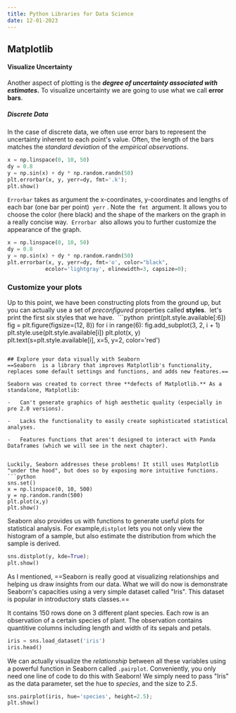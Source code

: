 ```yaml
---
title: Python Libraries for Data Science 
date: 12-01-2023
---
```


## Matplotlib

#### Visualize Uncertainty
Another aspect of plotting is the **_degree of uncertainty associated with estimates_.**
To visualize uncertainty we are going to use what we call **error bars**.

##### Discrete Data
In the case of discrete data, we often use error bars to represent the uncertainty inherent to each point's value. Often, the length of the bars matches the _standard deviation_ of the _empirical observations_.
```python
x = np.linspace(0, 10, 50)
dy = 0.8
y = np.sin(x) + dy * np.random.randn(50)
plt.errorbar(x, y, yerr=dy, fmt='.k');
plt.show()
```
`Errorbar` takes as argument the x-coordinates, y-coordinates and lengths of each bar (one bar per point)  `yerr` . Note the  `fmt`  argument. It allows you to choose the color (here black) and the shape of the markers on the graph in a really concise way.  `Errorbar`  also allows you to further customize the appearance of the graph.
```python
x = np.linspace(0, 10, 50)
dy = 0.8
y = np.sin(x) + dy * np.random.randn(50)
plt.errorbar(x, y, yerr=dy, fmt='o', color="black",
			ecolor='lightgray', elinewidth=3, capsize=0);
```

### Customize your plots
Up to this point, we have been constructing plots from the ground up, but you can actually use a set of _preconfigured_ properties called **styles**.
 let's print the first six styles that we have.
 ```python
 print(plt.style.available[:6])
fig = plt.figure(figsize=(12, 8))
for i in range(6):
    fig.add_subplot(3, 2, i + 1)
    plt.style.use(plt.style.available[i])
    plt.plot(x, y)
    plt.text(s=plt.style.available[i], x=5, y=2, color='red')
```

## Explore your data visually with Seaborn
==Seaborn  is a library that improves Matplotlib's functionality, replaces some default settings and functions, and adds new features.==

Seaborn was created to correct three **defects of Matplotlib.** As a standalone, Matplotlib:

-   Can't generate graphics of high aesthetic quality (especially in pre 2.0 versions).
    
-   Lacks the functionality to easily create sophisticated statistical analyses.
    
-   Features functions that aren't designed to interact with Panda Dataframes (which we will see in the next chapter).
    

Luckily, Seaborn addresses these problems! It still uses Matplotlib "under the hood", but does so by exposing more intuitive functions.
```python
sns.set()
x = np.linspace(0, 10, 500)
y = np.random.randn(500)
plt.plot(x,y)
plt.show()
```
Seaborn also provides us with functions to generate useful plots for statistical analysis. For example,`distplot` lets you not only view the histogram of a sample, but also estimate the distribution from which the sample is derived.
```python
sns.distplot(y, kde=True);
plt.show()
```

As I mentioned, ==Seaborn is really good at visualizing relationships and helping us draw insights from our data. What we will do now is demonstrate Seaborn's capacities using a very simple dataset called "Iris". This dataset is popular in introductory stats classes.==

It contains 150 rows done on 3 different plant species. Each row is an observation of a certain species of plant. The observation contains quantitive columns including length and width of its sepals and petals.
```python
iris = sns.load_dataset('iris')
iris.head()
```
We can actually visualize the _relationship_ between all these variables using a powerful function in Seaborn called `.pairplot`.
Conveniently, you only need one line of code to do this with Seaborn! We simply need to pass "Iris" as the data parameter, set the hue to _species_, and the size to _2.5_.
```python
sns.pairplot(iris, hue='species', height=2.5);
plt.show()
```




